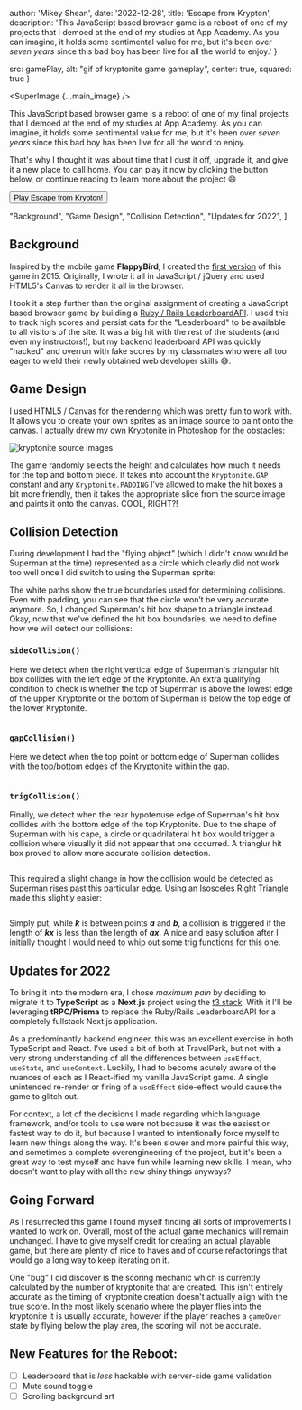 
  author: 'Mikey Shean',
  date: '2022-12-28',
  title: 'Escape from Krypton',
  description:
    'This JavaScript based browser game is a reboot of one of my projects that I demoed at the end of my studies at App Academy.  As you can imagine, it holds some sentimental value for me, but it\'s been over *seven years* since this bad boy has been live for all the world to enjoy.'
}



  src: gamePlay,
  alt: "gif of kryptonite game gameplay",
  center: true,
  squared: true
}

<SuperImage {...main_image} />

This JavaScript based browser game is a reboot of one of my final projects that I demoed at the end of my studies at App Academy.  As you 
can imagine, it holds some sentimental value for me, but it's been over *seven years* since this bad boy has been 
live for all the world to enjoy.

That's why I thought it was about time that I dust it off, upgrade it, and give it a new place to call home.  You can play it now by 
clicking the button below, or continue reading to learn more about the project 😄

<div className="flex justify-center">
  <Button className="not-prose flex" href="https://escapekrypton.app" value="Hi">Play Escape from Krypton!</Button>
</div>


  "Background",
  "Game Design",
  "Collision Detection",
  "Updates for 2022",
]

<TableOfContents headingText={headingText}/>

## Background

Inspired by the mobile game **FlappyBird**, I created the <a href="https://github.com/mikeyshean/kryptonite">first version</a> of 
this game in 2015. Originally, I wrote it all in  JavaScript / jQuery and used HTML5's Canvas to render it all in the 
browser. 

I took it a step further than the original assignment of creating a JavaScript based browser game by building 
a <a href="https://github.com/mikeyshean/leaderboard">Ruby / Rails LeaderboardAPI</a>.  I used this to 
track high scores and persist data for the "Leaderboard" to be available to all visitors of the site. It was a big hit 
with the rest of the students (and even my instructors!), but my backend leaderboard API was quickly "hacked" and overrun 
with fake scores by my classmates who were all too eager to wield their newly obtained web developer skills 😅.  

## Game Design

I used HTML5 / Canvas for the rendering which was pretty fun to work with. It allows you to create your own sprites as an image source 
to paint onto the canvas. I actually drew my own Kryptonite in Photoshop for the obstacles:

<div className="flex justify-center">
  <Image src={kryptoniteSource} className="" alt="kryptonite source images" />
</div>

The game randomly selects the height and calculates how much it needs for the top and bottom piece. It takes into account the `Kryptonite.GAP`
constant and any `Kryptonite.PADDING` I’ve allowed to make the hit boxes a bit more friendly, then it takes the appropriate slice 
from the source image and paints it onto the canvas. COOL, RIGHT?!


## Collision Detection

During development I had the "flying object" (which I didn't know would be Superman at the time) represented as a circle 
which clearly did not work too well once I did switch to using the Superman sprite:

<SuperImage src={superCircle} caption="Hey, that's not a collision!" alt="superman with circle hit box" />

The white paths show the true boundaries used for determining collisions. Even with padding,
you can see that the circle won’t be very accurate anymore. So, I changed Superman's hit box shape to a triangle instead. Okay, now 
that we've defined the hit box boundaries, we need to define how we will detect our collisions:

### `sideCollision()`
Here we detect when the right vertical edge of Superman's triangular hit box collides with the left edge of the Kryptonite. An extra 
qualifying condition to check is whether the top of Superman is above the lowest edge of the upper Kryptonite or the bottom of Superman is below the top 
edge of the lower Kryptonite.

<Image src={sideCollision} alt=""/>

### `gapCollision()`

Here we detect when the top point or bottom edge of Superman collides with the top/bottom edges of the Kryptonite within the gap.

<Image src={gapCollision} alt=""/>

### `trigCollision()`
Finally, we detect when the rear hypotenuse edge of Superman's hit box collides with the bottom edge of the top Kryptonite. Due to the 
shape of Superman with his cape, a circle or quadrilateral hit box would trigger a collision where visually it did not appear that one occurred.  A 
trianglur hit box proved to allow more accurate collision detection.

<Image src={trigCollision} alt=""/>

This required a slight change in how the collision would be detected as Superman rises past this particular edge. Using an 
Isosceles Right Triangle made this slightly easier:

<Image src={trigDiagram} alt=""/>

Simply put, while ***k*** is between points ***a*** and ***b***, a collision is triggered if the length of 
***kx*** is less than the length of ***ax***. A nice and easy solution after I initially thought I would need to 
whip out some trig functions for this one.




## Updates for 2022

To bring it into the modern era, I chose *maximum pain* by deciding to migrate it to **TypeScript** as a **Next.js** project using 
the <a href="https://create.t3.gg/" target="_blank">t3 stack</a>.  With it I'll be leveraging **tRPC/Prisma** to replace the Ruby/Rails LeaderboardAPI 
for a completely fullstack Next.js application. 

As a predominantly backend engineer, this was an excellent exercise in both TypeScript and React.  I've used a bit of both 
at TravelPerk, but not with a very strong understanding of all the differences between `useEffect`, `useState`, and `useContext`. Luckily,
I had to become acutely aware of the nuances of each as I React-ified my vanilla JavaScript game.  A single unintended re-render or 
firing of a `useEffect` side-effect would cause the game to glitch out.

For context, a lot of the decisions I made regarding which language, framework, and/or tools to use were not because 
it was the easiest or fastest way to do it, but because I wanted to intentionally force myself to learn new things along 
the way. It's been slower and more painful this way, and sometimes a complete overengineering of the project, but it's been a 
great way to test myself and have fun while learning new skills.  I mean, who doesn't want to play with all the new shiny things anyways?


## Going Forward

As I resurrected this game I found myself finding all sorts of improvements I wanted to work on.  Overall, most of the actual 
game mechanics will remain unchanged.  I have to give myself credit for creating an actual playable game, but there are plenty of nice to haves 
and of course refactorings that would go a long way to keep iterating on it.  

One "bug" I did discover is the scoring mechanic which is currently calculated by the number of kryptonite that are created.  This isn't entirely accurate 
as the timing of kryptonite creation doesn't actually align with the true score.  In the most likely scenario where the player flies into the kryptonite 
it is usually accurate, however if the player reaches a `gameOver` state by flying below the play area, the scoring will not be accurate.

## New Features for the Reboot:
- [ ] Leaderboard that is *less* hackable with server-side game validation
- [ ] Mute sound toggle
- [ ] Scrolling background art